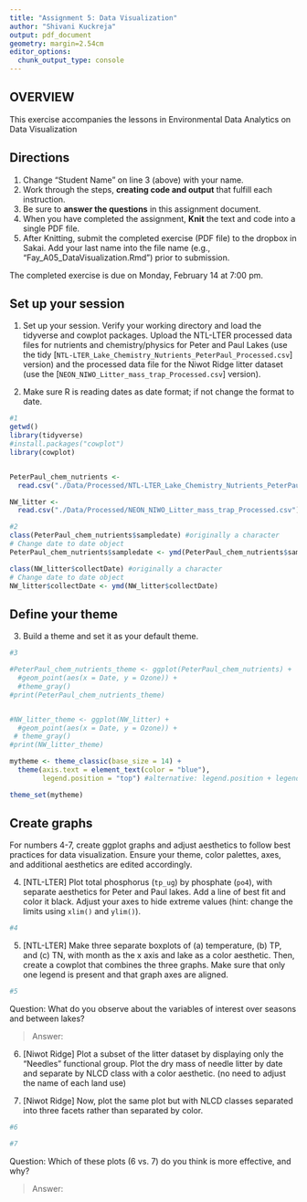 ```yaml
---
title: "Assignment 5: Data Visualization"
author: "Shivani Kuckreja"
output: pdf_document
geometry: margin=2.54cm
editor_options: 
  chunk_output_type: console
---
```


## OVERVIEW

This exercise accompanies the lessons in Environmental Data Analytics on Data Visualization 

## Directions
1. Change "Student Name" on line 3 (above) with your name.
2. Work through the steps, **creating code and output** that fulfill each instruction.
3. Be sure to **answer the questions** in this assignment document.
4. When you have completed the assignment, **Knit** the text and code into a single PDF file.
5. After Knitting, submit the completed exercise (PDF file) to the dropbox in Sakai. Add your last name into the file name (e.g., "Fay_A05_DataVisualization.Rmd") prior to submission.

The completed exercise is due on Monday, February 14 at 7:00 pm.



## Set up your session 
1. Set up your session. Verify your working directory and load the tidyverse 
and cowplot packages. Upload the NTL-LTER processed data files for nutrients 
and chemistry/physics for Peter and Paul Lakes (use the tidy 
[`NTL-LTER_Lake_Chemistry_Nutrients_PeterPaul_Processed.csv`] version) and 
the processed data file for the Niwot Ridge litter dataset (use the [`NEON_NIWO_Litter_mass_trap_Processed.csv`] version). 

2. Make sure R is reading dates as date format; if not change the format to date.

```r
#1 
getwd()
library(tidyverse)
#install.packages("cowplot")
library(cowplot)


PeterPaul_chem_nutrients <- 
  read.csv("./Data/Processed/NTL-LTER_Lake_Chemistry_Nutrients_PeterPaul_Processed.csv")

NW_litter <-
  read.csv("./Data/Processed/NEON_NIWO_Litter_mass_trap_Processed.csv")

#2 
class(PeterPaul_chem_nutrients$sampledate) #originally a character
# Change date to date object
PeterPaul_chem_nutrients$sampledate <- ymd(PeterPaul_chem_nutrients$sampledate)

class(NW_litter$collectDate) #originally a character
# Change date to date object
NW_litter$collectDate <- ymd(NW_litter$collectDate)

```
## Define your theme
3. Build a theme and set it as your default theme.

```r
#3

#PeterPaul_chem_nutrients_theme <- ggplot(PeterPaul_chem_nutrients) +
  #geom_point(aes(x = Date, y = Ozone)) +
  #theme_gray()
#print(PeterPaul_chem_nutrients_theme)


#NW_litter_theme <- ggplot(NW_litter) +
  #geom_point(aes(x = Date, y = Ozone)) +
 # theme_gray()
#print(NW_litter_theme)

mytheme <- theme_classic(base_size = 14) +
  theme(axis.text = element_text(color = "blue"), 
        legend.position = "top") #alternative: legend.position + legend.justification

theme_set(mytheme)
```

## Create graphs
For numbers 4-7, create ggplot graphs and adjust aesthetics to follow best practices for data visualization. Ensure your theme, color palettes, axes, and additional aesthetics are edited accordingly.

4. [NTL-LTER] Plot total phosphorus (`tp_ug`) by phosphate (`po4`), with separate aesthetics for Peter and Paul lakes. Add a line of best fit and color it black. Adjust your axes to hide extreme values (hint: change the limits using `xlim()` and `ylim()`).

```r
#4


```


5. [NTL-LTER] Make three separate boxplots of (a) temperature, (b) TP, and (c) TN, with month as the x axis and lake as a color aesthetic. Then, create a cowplot that combines the three graphs. Make sure that only one legend is present and that graph axes are aligned.

```r
#5

```

Question: What do you observe about the variables of interest over seasons and between lakes? 

> Answer: 

6. [Niwot Ridge] Plot a subset of the litter dataset by displaying only the "Needles" functional group. Plot the dry mass of needle litter by date and separate by NLCD class with a color aesthetic. (no need to adjust the name of each land use)

7. [Niwot Ridge] Now, plot the same plot but with NLCD classes separated into three facets rather than separated by color. 

```r
#6

#7


```
Question: Which of these plots (6 vs. 7) do you think is more effective, and why? 

> Answer:
